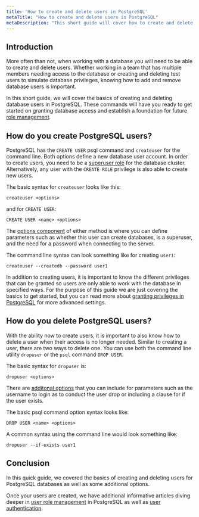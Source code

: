 ```yaml
---
title: 'How to create and delete users in PostgreSQL'
metaTitle: "How to create and delete users in PostgreSQL"
metaDescription: "This short guide will cover how to create and delete users in PostgreSQL."
---
```


## Introduction

More often than not, when working with a database you will need to be able to create and delete users. Whether working in a team that has multiple members needing access to the database or creating and deleting test users to simulate database privileges, knowing how to add and remove database users is important.

In this short guide, we will cover the basics of creating and deleting database users in PostgreSQL. These commands will have you ready to get started on granting database access and establish a foundation for future [role management](https://www.prisma.io/dataguide/postgresql/authentication-and-authorization/role-management).


## How do you create PostgreSQL users?

PostgreSQL has the `CREATE USER` psql command and `createuser` for the command line. Both options define a new database user account. In order to create users, you need to be a [superuser role](https://www.prisma.io/dataguide/postgresql/authentication-and-authorization/role-management#what-is-a-superuser-role) for the database cluster. Alternatively, any user with the `CREATE ROLE` privilege is also able to create new users.

The basic syntax for `createuser` looks like this:

```
createuser <options>
```
and for `CREATE USER`:

```
CREATE USER <name> <options>
```
The [options component](https://www.postgresql.org/docs/current/app-createuser.html) of either method is where you can define parameters such as whether this user can create databases, is a superuser, and the need for a password when connecting to the server. 

The command line syntax can look something like for creating `user1`:

```
createuser --createdb --password user1
```
In addition to creating users, it is important to know the different privileges that can be granted so users are only able to work with the database in specified ways. For the purpose of this guide we are just covering the basics to get started, but you can read more about [granting privileges in PostgreSQL](https://www.prisma.io/dataguide/postgresql/authentication-and-authorization/managing-privileges) for more advanced settings.

## How do you delete PostgreSQL users?

With the ability now to create users, it is important to also know how to delete a user when their access is no longer needed. Similar to creating a user, there are two ways to delete one. You can use both the command line utility `dropuser` or the `psql` command `DROP USER`.

The basic syntax for `dropuser` is:

```
dropuser <options>
```
There are [additonal options](https://www.postgresql.org/docs/current/app-dropuser.html) that you can include for parameters such as the username to login as to conduct the user drop or including a clause for if the user exists.

The basic psql command option syntax looks like:

```
DROP USER <name> <options>
```
A common syntax using the command line would look something like:

```
dropuser --if-exists user1
```

## Conclusion

In this quick guide, we covered the basics of creating and deleting users for PostgreSQL databases as well as some additional options. 

Once your users are created, we have additional informative articles diving deeper in [user role management](https://www.prisma.io/dataguide/postgresql/authentication-and-authorization/role-management) in PostgreSQL as well as [user authentication](https://www.prisma.io/dataguide/postgresql/authentication-and-authorization/configuring-user-authentication).